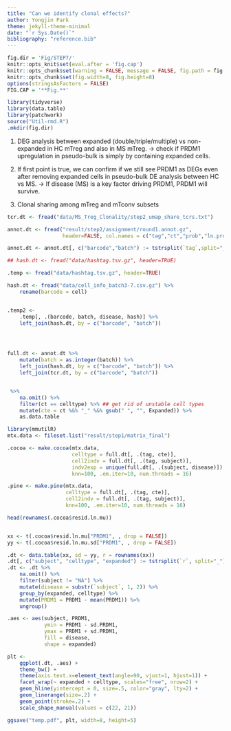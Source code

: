 ```yaml
---
title: "Can we identify clonal effects?"
author: Yongjin Park
theme: jekyll-theme-minimal
date: "`r Sys.Date()`"
bibliography: "reference.bib"
---
```


```r
fig.dir = 'Fig/STEP7/'
knitr::opts_knit$set(eval.after = 'fig.cap')
knitr::opts_chunk$set(warning = FALSE, message = FALSE, fig.path = fig.dir)
knitr::opts_chunk$set(fig.width=8, fig.height=8)
options(stringsAsFactors = FALSE)
FIG.CAP = '**Fig.**'

library(tidyverse)
library(data.table)
library(patchwork)
source("Util-rmd.R")
.mkdir(fig.dir)
```


1. DEG analysis between expanded (double/triple/multiple) vs
   non-expanded in HC mTreg and also in MS mTreg. -> check if PRDM1
   upregulation in pseudo-bulk is simply by containing expanded cells.

2. If first point is true, we can confirm if we still see PRDM1 as
   DEGs even after removing expanded cells in pseudo-bulk DE analysis
   between HC vs MS.  -> If disease (MS) is a key factor driving
   PRDM1, PRDM1 will survive.

3. Clonal sharing among mTreg and mTconv subsets




```r
tcr.dt <- fread("data/MS_Treg_Clonality/step2_umap_share_tcrs.txt")

annot.dt <- fread("result/step2/assignment/round1.annot.gz",
                  header=FALSE, col.names = c("tag","ct","prob","ln.prob"))

annot.dt <- annot.dt[, c("barcode","batch") := tstrsplit(`tag`,split="_")]

## hash.dt <- fread("data/hashtag.tsv.gz", header=TRUE)

.temp <- fread("data/hashtag.tsv.gz", header=TRUE)

hash.dt <- fread("data/cell_info_batch3-7.csv.gz") %>%
    rename(barcode = cell)


.temp2 <-
    .temp[, .(barcode, batch, disease, hash)] %>%
    left_join(hash.dt, by = c("barcode", "batch"))




full.dt <- annot.dt %>%
    mutate(batch = as.integer(batch)) %>% 
    left_join(hash.dt, by = c("barcode", "batch")) %>% 
    left_join(tcr.dt, by = c("barcode", "batch"))


 %>%
    na.omit() %>% 
    filter(ct == celltype) %>% ## get rid of unstable cell types
    mutate(cte = ct %&% "_" %&% gsub(" ", "", Expanded)) %>%
    as.data.table

```


```r
library(mmutilR)
mtx.data <- fileset.list("result/step1/matrix_final")

.cocoa <- make.cocoa(mtx.data,
                     celltype = full.dt[, .(tag, cte)],
                     cell2indv = full.dt[, .(tag, subject)],
                     indv2exp = unique(full.dt[, .(subject, disease)]),
                     knn=100, .em.iter=10, num.threads = 16)

.pine <- make.pine(mtx.data,
                   celltype = full.dt[, .(tag, cte)],
                   cell2indv = full.dt[, .(tag, subject)],
                   knn=100, .em.iter=10, num.threads = 16)


```



```r


head(rownames(.cocoa$resid.ln.mu))


xx <- t(.cocoa$resid.ln.mu["PRDM1", , drop = FALSE])
yy <- t(.cocoa$resid.ln.mu.sd["PRDM1", , drop = FALSE])

.dt <- data.table(xx, sd = yy, r = rownames(xx))
.dt[, c("subject", "celltype", "expanded") := tstrsplit(`r`, split="_")]
.dt <- .dt %>%
    na.omit() %>%
    filter(subject != "NA") %>%
    mutate(disease = substr(`subject`, 1, 2)) %>%
    group_by(expanded, celltype) %>%
    mutate(PRDM1 = PRDM1 - mean(PRDM1)) %>% 
    ungroup()

.aes <- aes(subject, PRDM1,
            ymin = PRDM1 - sd.PRDM1,
            ymax = PRDM1 + sd.PRDM1,
            fill = disease,
            shape = expanded)

plt <-
    ggplot(.dt, .aes) +
    theme_bw() +
    theme(axis.text.x=element_text(angle=90, vjust=1, hjust=1)) +
    facet_wrap(~ expanded + celltype, scales="free", nrow=2) +
    geom_hline(yintercept = 0, size=.5, color="gray", lty=2) +
    geom_linerange(size=.2) +
    geom_point(stroke=.2) +
    scale_shape_manual(values = c(22, 21))

ggsave("temp.pdf", plt, width=8, height=5) 
```
